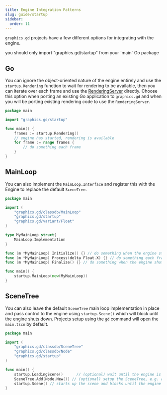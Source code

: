 ```yaml
---
title: Engine Integration Patterns
slug: guide/startup
sidebar:
  order: 11
---
```



`graphics.gd` projects have a few different options for integrating with the engine.
<Aside type="caution">you should only import "graphics.gd/startup" from your `main` Go package</Aside>

## Go
You can ignore the object-oriented nature of the engine entirely and use the `startup.Rendering` function
to wait for rendering to be available, then you can iterate over each frame and use the [RenderingServer](https://pkg.go.dev/graphics.gd/classdb/RenderingServer)
directly. Choose this option when porting an existing Go application to `graphics.gd` and when you will be
porting existing rendering code to use the `RenderingServer`.

```go
package main

import "graphics.gd/startup"

func main() {
	frames := startup.Rendering()
	// engine has started, rendering is available
	for frame := range frames {
		// do something each frame
	}
}
````

## MainLoop
You can also implement the `MainLoop.Interface` and register this with the Engine to replace the default
`SceneTree`.
```go
package main

import (
	"graphics.gd/classdb/MainLoop"
	"graphics.gd/startup"
	"graphics.gd/variant/Float"
)

type MyMainLoop struct{
	MainLoop.Implementation
}

func (m *MyMainLoop) Initialize() {} // do something when the engine starts
func (m *MyMainLoop) Process(delta Float.X) {} // do something each frame
func (m *MyMainLoop) Finalize() {} // do something when the engine shuts down

func main() {
	startup.MainLoop(new(MyMainLoop))
}

```

## SceneTree
You can also leave the default `SceneTree` main loop implementation in place and pass control
to the engine using `startup.Scene()` which will block until the engine shuts down. Projects setup
using the `gd` command will open the `main.tscn` by default.

```go
package main

import (
	"graphics.gd/classdb/SceneTree"
	"graphics.gd/classdb/Node"
	"graphics.gd/startup"
)

func main() {
	startup.LoadingScene() 		// (optional) wait until the engine is ready to load the scene.
	SceneTree.Add(Node.New()) // (optional) setup the SceneTree, e.g. add nodes
	startup.Scene() // starts up the scene and blocks until the engine shuts down.
}
```
